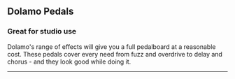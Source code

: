 ## Dolamo Pedals

### Great for studio use

Dolamo's range of effects will give you a full pedalboard at a reasonable cost. 
These pedals cover every need from fuzz and overdrive to delay and chorus - and they look good while doing it. 

___

